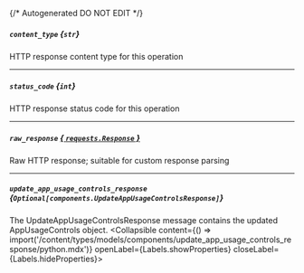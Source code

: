 {/* Autogenerated DO NOT EDIT  */}

##### `content_type` *{`str`}*
HTTP response content type for this operation

---
##### `status_code` *{`int`}*
HTTP response status code for this operation

---
##### `raw_response` [*{ `requests.Response` }*](https://requests.readthedocs.io/en/latest/api/#requests.Response)
Raw HTTP response; suitable for custom response parsing

---
##### `update_app_usage_controls_response` *{`Optional[components.UpdateAppUsageControlsResponse]`}*
The UpdateAppUsageControlsResponse message contains the updated AppUsageControls object.
<Collapsible content={() => import('/content/types/models/components/update_app_usage_controls_response/python.mdx')} openLabel={Labels.showProperties} closeLabel={Labels.hideProperties}>
</Collapsible>


